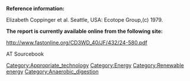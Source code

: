 '''Reference information:'''

Elizabeth Coppinger et al. Seattle, USA: Ecotope Group,(c) 1979.



'''The report is currently available online from the following site:'''

http://www.fastonline.org/CD3WD_40/JF/432/24-580.pdf



AT Sourcebook
[[Category:Appropriate_technology]]
[[Category:Energy]]
[[Category:Renewable energy]]
[[Category:Anaerobic_digestion]]